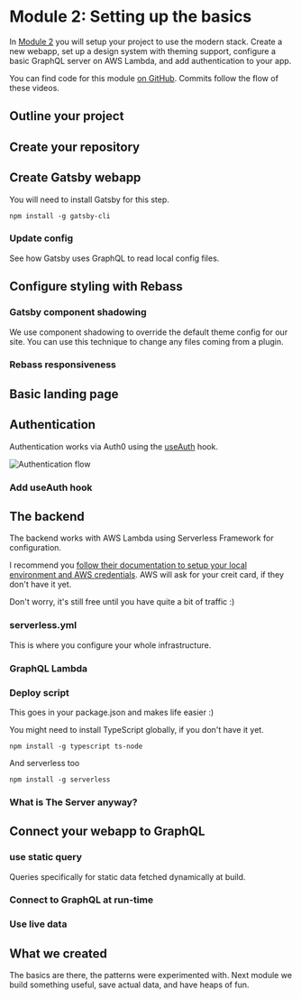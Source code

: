 


# Module 2: Setting up the basics

In [Module 2](/module-2) you will setup your project to use the modern stack. Create a new webapp, set up a design system with theming support, configure a basic GraphQL server on AWS Lambda, and add authentication to your app.

You can find code for this module [on GitHub](https://github.com/Swizec/markdownlandingpage.com). Commits follow the flow of these videos.

## Outline your project

<Vimeo id="390025846" />

## Create your repository

<Vimeo id="390178149" />

## Create Gatsby webapp

You will need to install Gatsby for this step.

```shell
npm install -g gatsby-cli
```

<Vimeo id="390182900" />

### Update config

See how Gatsby uses GraphQL to read local config files.

<Vimeo id="390218902" />

## Configure styling with Rebass

<Vimeo id="390235387" />

### Gatsby component shadowing

We use component shadowing to override the default theme config for our site. You can use this technique to change any files coming from a plugin.

<Vimeo id="390235516" />

### Rebass responsiveness

<Vimeo id="390364835" />

## Basic landing page

<Vimeo id="390364642" />

## Authentication

Authentication works via Auth0 using the [useAuth](https://github.com/Swizec/useAuth) hook.

<Vimeo id="390379219" />

![Authentication flow](../images/diagrams/auth0_flow.png)

### Add useAuth hook

<Vimeo id="390386823" />
<Vimeo id="390393362" />

## The backend

The backend works with AWS Lambda using Serverless Framework for configuration.

I recommend you [follow their documentation to setup your local environment and AWS credentials](https://serverless.com/framework/docs/providers/aws/guide/credentials/). AWS will ask for your creit card, if they don't have it yet.

Don't worry, it's still free until you have quite a bit of traffic :)

<Vimeo id="390408047" />

### serverless.yml

This is where you configure your whole infrastructure.

<Vimeo id="390408266" />

### GraphQL Lambda

<Vimeo id="390408529" />

### Deploy script

This goes in your package.json and makes life easier :)

<Vimeo id="390408756" />

You might need to install TypeScript globally, if you don't have it yet.

```shell
npm install -g typescript ts-node
```

And serverless too

```shell
npm install -g serverless
```

### What is The Server anyway?

<Vimeo id="390408835" />

## Connect your webapp to GraphQL

<Vimeo id="390523141" />

### use static query

Queries specifically for static data fetched dynamically at build.

<Vimeo id="390522624" />

### Connect to GraphQL at run-time

<Vimeo id="390522225" />

### Use live data

<Vimeo id="390521693" />

## What we created

The basics are there, the patterns were experimented with. Next module we build something useful, save actual data, and have heaps of fun.

<Vimeo id="390523333" />
